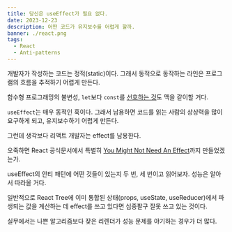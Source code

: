 ```yaml
---
title: 당신은 useEffect가 필요 없다.
date: 2023-12-23
description: 어떤 코드가 유지보수를 어렵게 할까.
banner: ./react.png
tags:
  - React
  - Anti-patterns
---
```


개발자가 작성하는 코드는 정적(static)이다. 그래서 동적으로 동작하는 라인은 프로그램의 흐름을 추적하기 어렵게 만든다.

함수형 프로그래밍의 불변성, `let`보다 `const`를 [선호하는 것](https://twitter.com/kentcdodds/status/1154468901121482753?s=20&t=CWQ9RT_rEZ1jGB620ssbuA)도 맥을 같이할 거다. 

`useEffect`는 매우 동적인 훅이다. 그래서 남용하면 코드를 읽는 사람의 상상력을 많이 요구하게 되고, 유지보수하기 어렵게 만든다.

그런데 생각보다 리액트 개발자는 effect를 남용한다.

오죽하면 React 공식문서에서 특별히 [You Might Not Need An Effect](https://react.dev/learn/you-might-not-need-an-effect)까지 만들었겠는가.

useEffect의 안티 패턴에 어떤 것들이 있는지 두 번, 세 번이고 읽어보자. 성능은 알아서 따라올 거다.

일반적으로 React Tree에 이미 통합된 상태(props, useState, useReducer)에서 파생되는 값을 계산하는 데 effect를 쓰고 있다면 십중팔구 잘못 쓰고 있는 것이다.

실무에서는 나쁜 알고리즘보다 잦은 리렌더가 성능 문제를 야기하는 경우가 더 많다.
